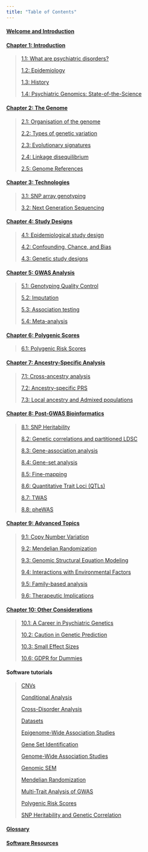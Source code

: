 ```yaml
---
title: "Table of Contents"
---
```


#### [**Welcome and Introduction**](welcome.qmd)

#### [Chapter 1: Introduction](chapter1.qmd)

> [1.1: What are psychiatric disorders?](chapter1.qmd#sec-section1)
>
> [1.2: Epidemiology](chapter1.qmd#sec-section2)
>
> [1.3: History](chapter1.qmd#sec-section3)
>
> [1.4: Psychiatric Genomics: State-of-the-Science](chapter1.qmd#sec-section4)

#### [Chapter 2: The Genome](chapter2.qmd)

> [2.1: Organisation of the genome](chapter2.qmd#sec-section1)
>
> [2.2: Types of genetic variation](chapter2.qmd#sec-section2)
>
> [2.3: Evolutionary signatures](chapter2.qmd#sec-section3)
>
> [2.4: Linkage disequilibrium](chapter2.qmd#sec-section4)
>
> [2.5: Genome References](chapter2.qmd#sec-section5)

#### [Chapter 3: Technologies](chapter3.qmd)

> [3.1: SNP array genotyping](chapter3.qmd#sec-section1)
>
> [3.2: Next Generation Sequencing](chapter3.qmd#sec-section2)

#### [Chapter 4: Study Designs](chapter4.qmd)

> [4.1: Epidemiological study design](chapter4.qmd#sec-section1)
>
> [4.2: Confounding, Chance, and Bias](chapter4.qmd#sec-section2)
>
> [4.3: Genetic study designs](chapter4.qmd#sec-section3)

#### [Chapter 5: GWAS Analysis](chapter5.qmd)

> [5.1: Genotyping Quality Control](chapter5.qmd#sec-section1)
>
> [5.2: Imputation](chapter5.qmd#sec-section2)
>
> [5.3: Association testing](chapter5.qmd#sec-section3)
>
> [5.4: Meta-analysis](chapter5.qmd#sec-section4)

#### [Chapter 6: Polygenic Scores](chapter6.qmd)

> [6.1: Polygenic Risk Scores](chapter6.qmd)

#### [Chapter 7: Ancestry-Specific Analysis](chapter7.qmd)

> [7.1: Cross-ancestry analysis](chapter7.qmd#sec-section1)
>
> [7.2: Ancestry-specific PRS](chapter7.qmd#sec-section2)
>
> [7.3: Local ancestry and Admixed populations](chapter7.qmd#sec-section3)

#### [Chapter 8: Post-GWAS Bioinformatics](chapter8.qmd)

> [8.1: SNP Heritability](chapter8.qmd#sec-section1)
>
> [8.2: Genetic correlations and partitioned LDSC](chapter8.qmd#sec-section2)
>
> [8.3: Gene-association analysis](chapter8.qmd#sec-section3)
>
> [8.4: Gene-set analysis](chapter8.qmd#sec-section4)
>
> [8.5: Fine-mapping](chapter8.qmd#sec-section5)
>
> [8.6: Quantitative Trait Loci (QTLs)](chapter8.qmd#sec-section6)
>
> [8.7: TWAS](chapter8.qmd#sec-section7)
>
> [8.8: pheWAS](chapter8.qmd#sec-section8)

#### [Chapter 9: Advanced Topics](chapter9.qmd)

> [9.1: Copy Number Variation](chapter9.qmd#sec-section1)
>
> [9.2: Mendelian Randomization](chapter9.qmd#sec-section2)
>
> [9.3: Genomic Structural Equation Modeling](chapter9.qmd#sec-section3)
>
> [9.4: Interactions with Environmental Factors](chapter9.qmd#sec-section4)
>
> [9.5: Family-based analysis](chapter9.qmd#sec-section5)
>
> [9.6: Therapeutic Implications](chapter9.qmd#sec-section6)

#### [Chapter 10: Other Considerations](chapter10.qmd)

> [10.1: A Career in Psychiatric Genetics](chapter10.qmd#sec-section1)
>
> [10.2: Caution in Genetic Prediction](chapter10.qmd#sec-section2)
>
> [10.3: Small Effect Sizes](chapter10.qmd#sec-section3)
>
> [10.6: GDPR for Dummies](chapter10.qmd#sec-section6)

#### Software tutorials

> [CNVs](software_cnvs.qmd)
>
> [Conditional Analysis](software_conditional.qmd)
>
> [Cross-Disorder Analysis](software_crossdisorder.qmd)
>
> [Datasets](software_datasets.qmd)
>
> [Epigenome-Wide Association Studies](software_ewas.qmd)
>
> [Gene Set Identification](software_geneset.qmd)
>
> [Genome-Wide Association Studies](software_gwas.qmd)
>
> [Genomic SEM](software_genomicSEM.qmd)
>
> [Mendelian Randomization](software_MR.qmd)
>
> [Multi-Trait Analysis of GWAS](software_mtag.qmd)
>
> [Polygenic Risk Scores](software_prs.qmd)
>
> [SNP Heritability and Genetic Correlation](software_correlation.qmd)

#### [Glossary](glossary.qmd)

#### [Software Resources](resources.qmd)
